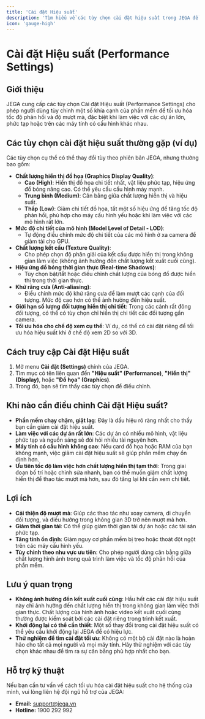 ```yaml
---
title: 'Cài đặt Hiệu suất'
description: 'Tìm hiểu về các tùy chọn cài đặt hiệu suất trong JEGA để tối ưu hóa trải nghiệm thiết kế của bạn, đặc biệt khi làm việc với các dự án lớn hoặc phức tạp.'
icon: 'gauge-high'
---
```


# Cài đặt Hiệu suất (Performance Settings)

## Giới thiệu

JEGA cung cấp các tùy chọn Cài đặt Hiệu suất (Performance Settings) cho phép người dùng tùy chỉnh một số khía cạnh của phần mềm để tối ưu hóa tốc độ phản hồi và độ mượt mà, đặc biệt khi làm việc với các dự án lớn, phức tạp hoặc trên các máy tính có cấu hình khác nhau.

## Các tùy chọn cài đặt hiệu suất thường gặp (ví dụ)

Các tùy chọn cụ thể có thể thay đổi tùy theo phiên bản JEGA, nhưng thường bao gồm:

- **Chất lượng hiển thị đồ họa (Graphics Display Quality)**:
    - **Cao (High)**: Hiển thị đồ họa chi tiết nhất, vật liệu phức tạp, hiệu ứng đổ bóng nâng cao. Có thể yêu cầu cấu hình máy mạnh.
    - **Trung bình (Medium)**: Cân bằng giữa chất lượng hiển thị và hiệu suất.
    - **Thấp (Low)**: Giảm chi tiết đồ họa, tắt một số hiệu ứng để tăng tốc độ phản hồi, phù hợp cho máy cấu hình yếu hoặc khi làm việc với các mô hình rất lớn.
- **Mức độ chi tiết của mô hình (Model Level of Detail - LOD)**:
    - Tự động điều chỉnh mức độ chi tiết của các mô hình ở xa camera để giảm tải cho GPU.
- **Chất lượng kết cấu (Texture Quality)**:
    - Cho phép chọn độ phân giải của kết cấu được hiển thị trong không gian làm việc (không ảnh hưởng đến chất lượng kết xuất cuối cùng).
- **Hiệu ứng đổ bóng thời gian thực (Real-time Shadows)**:
    - Tùy chọn bật/tắt hoặc điều chỉnh chất lượng của bóng đổ được hiển thị trong thời gian thực.
- **Khử răng cưa (Anti-aliasing)**:
    - Điều chỉnh mức độ khử răng cưa để làm mượt các cạnh của đối tượng. Mức độ cao hơn có thể ảnh hưởng đến hiệu suất.
- **Giới hạn số lượng đối tượng hiển thị chi tiết**: Trong các cảnh rất đông đối tượng, có thể có tùy chọn chỉ hiển thị chi tiết các đối tượng gần camera.
- **Tối ưu hóa cho chế độ xem cụ thể**: Ví dụ, có thể có cài đặt riêng để tối ưu hóa hiệu suất khi ở chế độ xem 2D so với 3D.

## Cách truy cập Cài đặt Hiệu suất

1.  Mở menu **Cài đặt (Settings)** chính của JEGA.
2.  Tìm mục có tên liên quan đến **"Hiệu suất" (Performance)**, **"Hiển thị" (Display)**, hoặc **"Đồ họa" (Graphics)**.
3.  Trong đó, bạn sẽ tìm thấy các tùy chọn để điều chỉnh.

## Khi nào cần điều chỉnh Cài đặt Hiệu suất?

- **Phần mềm chạy chậm, giật lag**: Đây là dấu hiệu rõ ràng nhất cho thấy bạn cần giảm cài đặt hiệu suất.
- **Làm việc với các dự án rất lớn**: Các dự án có nhiều mô hình, vật liệu phức tạp và nguồn sáng sẽ đòi hỏi nhiều tài nguyên hơn.
- **Máy tính có cấu hình không cao**: Nếu card đồ họa hoặc RAM của bạn không mạnh, việc giảm cài đặt hiệu suất sẽ giúp phần mềm chạy ổn định hơn.
- **Ưu tiên tốc độ làm việc hơn chất lượng hiển thị tạm thời**: Trong giai đoạn bố trí hoặc chỉnh sửa nhanh, bạn có thể muốn giảm chất lượng hiển thị để thao tác mượt mà hơn, sau đó tăng lại khi cần xem chi tiết.

## Lợi ích

- **Cải thiện độ mượt mà**: Giúp các thao tác như xoay camera, di chuyển đối tượng, và điều hướng trong không gian 3D trở nên mượt mà hơn.
- **Giảm thời gian tải**: Có thể giúp giảm thời gian tải dự án hoặc các tài sản phức tạp.
- **Tăng tính ổn định**: Giảm nguy cơ phần mềm bị treo hoặc thoát đột ngột trên các máy cấu hình yếu.
- **Tùy chỉnh theo nhu vực ưu tiên**: Cho phép người dùng cân bằng giữa chất lượng hình ảnh trong quá trình làm việc và tốc độ phản hồi của phần mềm.

## Lưu ý quan trọng

- **Không ảnh hưởng đến kết xuất cuối cùng**: Hầu hết các cài đặt hiệu suất này chỉ ảnh hưởng đến chất lượng hiển thị trong không gian làm việc thời gian thực. Chất lượng của hình ảnh hoặc video kết xuất cuối cùng thường được kiểm soát bởi các cài đặt riêng trong trình kết xuất.
- **Khởi động lại có thể cần thiết**: Một số thay đổi trong cài đặt hiệu suất có thể yêu cầu khởi động lại JEGA để có hiệu lực.
- **Thử nghiệm để tìm cài đặt tối ưu**: Không có một bộ cài đặt nào là hoàn hảo cho tất cả mọi người và mọi máy tính. Hãy thử nghiệm với các tùy chọn khác nhau để tìm ra sự cân bằng phù hợp nhất cho bạn.

## Hỗ trợ kỹ thuật

Nếu bạn cần tư vấn về cách tối ưu hóa cài đặt hiệu suất cho hệ thống của mình, vui lòng liên hệ đội ngũ hỗ trợ của JEGA:

- **Email:** support@jega.vn
- **Hotline:** 1900 292 992

